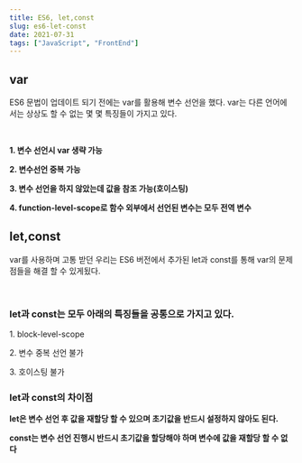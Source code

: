 ```yaml
---
title: ES6, let,const
slug: es6-let-const
date: 2021-07-31
tags: ["JavaScript", "FrontEnd"]
---
```


<article>
<h2>var</h2>
<p>
  ES6 문법이 업데이트 되기 전에는 var를 활용해 변수 선언을 했다. var는 다른
  언어에서는 상상도 할 수 없는 몇 몇 특징들이 가지고 있다.
</p>
<br />
<p>
  <strong>1. 변수 선언시 var 생략 가능</strong>
</p>
<p>
  <strong>2. 변수선언 중복 가능</strong>
</p>
<p>
  <strong>3. 변수 선언을 하지 않았는데 값을 참조 가능(호이스팅)</strong>
</p>
<p>
  <strong>
    4. function-level-scope로 함수 외부에서 선언된 변수는 모두 전역 변수
  </strong>
</p>

<h2>let,const</h2>
<p>
  var를 사용하며 고통 받던 우리는 ES6 버전에서 추가된 let과 const를 통해 var의
  문제점들을 해결 할 수 있게됬다.
</p>
<br />
<h3>let과 const는 모두 아래의 특징들을 공통으로 가지고 있다.</h3>
<p>1. block-level-scope</p>
<p>2. 변수 중복 선언 불가</p>
<p>3. 호이스팅 불가</p>

<h3>let과 const의 차이점</h3>
<p>
  <strong>
    let은 변수 선언 후 값을 재할당 할 수 있으며 초기값을 반드시 설정하지 않아도
    된다.
  </strong>
</p>

<p>
  <strong>
    const는 변수 선언 진행시 반드시 초기값을 할당해야 하며 변수에 값을 재할당 할
    수 없다
  </strong>
</p>
</article>
